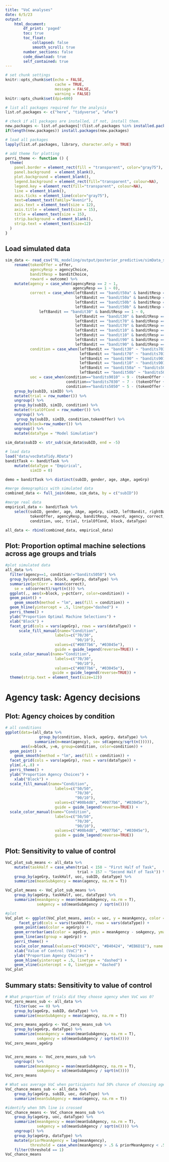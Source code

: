 ```yaml
---
title: "VoC analyses"
date: 6/5/23
output:
    html_document:
        df_print: 'paged'
        toc: true
        toc_float:
            collapsed: false
            smooth_scroll: true
        number_sections: false
        code_download: true
        self_contained: true
---
```

```r
# set chunk settings
knitr::opts_chunk$set(echo = FALSE, 
                      cache = TRUE,
                      message = FALSE,
                      warning = FALSE)
knitr::opts_chunk$set(dpi=600)
```
                      
```r
# list all packages required for the analysis
list.of.packages <- c("here", "tidyverse", "afex")

# check if all packages are installed, if not, install them.
new.packages <- list.of.packages[!(list.of.packages %in% installed.packages()[,"Package"])]
if(length(new.packages)) install.packages(new.packages)

# load all packages 
lapply(list.of.packages, library, character.only = TRUE)

# add theme for plotting
perri_theme <- function () {
  theme(
    panel.border = element_rect(fill = "transparent", color="gray75"),
    panel.background  = element_blank(),
    plot.background = element_blank(), 
    legend.background = element_rect(fill="transparent", colour=NA),
    legend.key = element_rect(fill="transparent", colour=NA),
    line = element_blank(),
    axis.ticks = element_line(color="gray75"),
    text=element_text(family="Avenir"),
    axis.text = element_text(size = 12),
    axis.title = element_text(size = 15),
    title = element_text(size = 15),
    strip.background = element_blank(),
    strip.text = element_text(size=12)
  )
}

```

## Load simulated data
```r
sim_data <- read_csv("RL_modeling/output/posterior_predictive/simData_subParams_twoAlpha_twoBeta_agencyBonus.csv") %>%
    rename(tokenOffer = offer,
           agencyResp = agencyChoice,
           banditResp = banditChoice,
           reward = outcome) %>%
    mutate(agency = case_when(agencyResp == 2 ~ 1,
                              agencyResp == 1 ~ 0),
           correct = case_when(leftBandit == "bandit50a" & banditResp == 1 ~ 1,
                               leftBandit == "bandit50a" & banditResp == 2 ~ 0,
                               leftBandit == "bandit50b" & banditResp == 1 ~ 0,
                               leftBandit == "bandit50b" & banditResp == 2 ~ 1,
               leftBandit == "bandit30" & banditResp == 1 ~ 0,
                               leftBandit == "bandit30" & banditResp == 2 ~ 1,
                               leftBandit == "bandit70" & banditResp == 1 ~ 1,
                               leftBandit == "bandit70" & banditResp == 2 ~ 0,
                               leftBandit == "bandit10" & banditResp == 1 ~ 0,
                               leftBandit == "bandit10" & banditResp == 2 ~ 1,
                               leftBandit == "bandit90" & banditResp == 1 ~ 1,
                               leftBandit == "bandit90" & banditResp == 2 ~ 0),
           condition = case_when(leftBandit == "bandit30" ~ "bandits7030",
                                 leftBandit == "bandit70" ~ "bandits7030",
                                 leftBandit == "bandit90" ~ "bandits9010",
                                 leftBandit == "bandit10" ~ "bandits9010",
                                 leftBandit == "bandit50a" ~ "bandits5050",
                                 leftBandit == "bandit50b" ~ "bandits5050"),
           uoc = case_when(condition=="bandits9010" ~ 9 - (tokenOffer + 5),
                           condition=="bandits7030" ~ 7 - (tokenOffer + 5),
                           condition=="bandits5050" ~ 5 - (tokenOffer + 5))) %>%
    group_by(subID, simID) %>%
    mutate(trial = row_number()) %>%
    ungroup() %>%
    group_by(subID, simID, condition) %>%
    mutate(trialOfCond = row_number()) %>%
    ungroup() %>%
     group_by(subID, simID, condition,tokenOffer) %>% 
    mutate(block=row_number()) %>% 
    ungroup() %>%
    mutate(dataType = "Model Simulation")
    
sim_data$subID <- str_sub(sim_data$subID, end = -5)
```

```r
# load data
load("data/vocDataTidy.RData")
banditTask <- banditTask %>%
    mutate(dataType = "Empirical",
           simID = 0)

demo = banditTask %>% distinct(subID, gender, age, zAge, ageGrp)

#merge demographics with simulated data
combined_data <- full_join(demo, sim_data, by = c("subID"))

#merge real data
empirical_data <- banditTask %>% 
    select(subID, gender, age, zAge, ageGrp, simID, leftBandit, rightBandit,
           tokenOffer, agencyResp, banditResp, reward, agency, correct,
           condition, uoc, trial, trialOfCond, block, dataType)

all_data <- rbind(combined_data, empirical_data)
```


## Plot: Proportion optimal machine selections across age groups and trials
```r

#plot simulated data
all_data %>% 
  filter(agency==1, condition!="bandits5050") %>% 
  group_by(condition, block, ageGrp, dataType) %>% 
  summarize(pctCorr = mean(correct), 
    se = sd(correct)/sqrt(n())) %>% 
  ggplot(., aes(x=block, y=pctCorr, color=condition)) +
  geom_point() +
    geom_smooth(method = "lm", aes(fill = condition)) +
  geom_hline(yintercept = .5, linetype="dashed") +
  perri_theme() +
  ylab("Proportion Optimal Machine Selections") +
  xlab("Block") +
  facet_grid(cols = vars(ageGrp), rows = vars(dataType)) +
      scale_fill_manual(name="Condition",
                      labels=c("70/30",
                               "90/10"),
                      values=c("#0077b6", "#03045e"), 
                      guide = guide_legend(reverse=TRUE)) +
  scale_color_manual(name="Condition",
                      labels=c("70/30",
                               "90/10"),
                      values=c("#0077b6", "#03045e"),
                     guide = guide_legend(reverse=TRUE)) +
  theme(strip.text = element_text(size=12))
```


# Agency task: Agency decisions 
## Plot: Agency choices by condition
```r

# all conditions
ggplot(data=(all_data %>% 
               group_by(condition, block, ageGrp, dataType) %>%
             summarize(m=mean(agency), se= sd(agency/sqrt(n())))),
       aes(x=block, y=m, group=condition, color=condition)) +
  geom_point() +
    geom_smooth(method = "lm", aes(fill = condition)) +
  facet_grid(cols = vars(ageGrp), rows = vars(dataType)) +
  ylim(.4,.8) +
  perri_theme() +
  ylab("Proportion Agency Choices") +
    xlab("Block") +
  scale_fill_manual(name="Condition",
                      labels=c("50/50", 
                               "70/30", 
                               "90/10"),
                      values=c("#00b4d8", "#0077b6", "#03045e"), 
                      guide = guide_legend(reverse=TRUE)) +
  scale_color_manual(name="Condition",
                      labels=c("50/50", 
                               "70/30", 
                               "90/10"),
                      values=c("#00b4d8", "#0077b6", "#03045e"),
                      guide = guide_legend(reverse=TRUE))

```

## Plot: Sensitivity to value of control
```r

VoC_plot_sub_means <- all_data %>% 
    mutate(taskHalf = case_when(trial < 158 ~ "First Half of Task",
                                trial > 157 ~ "Second Half of Task")) %>%
    group_by(ageGrp, taskHalf, uoc, subID, dataType) %>%
    summarize(meanSubAgency = mean(agency, na.rm = T))

VoC_plot_means <- VoC_plot_sub_means %>% 
    group_by(ageGrp, taskHalf, uoc, dataType) %>%
    summarize(meanAgency = mean(meanSubAgency, na.rm = T),
              seAgency = sd(meanSubAgency / sqrt(n())))

#plot
VoC_plot <- ggplot(VoC_plot_means, aes(x = uoc, y = meanAgency, color = ageGrp)) +
      facet_grid(cols = vars(taskHalf), rows = vars(dataType)) +
    geom_point(aes(color = ageGrp)) + 
    geom_errorbar(aes(color = ageGrp, ymin = meanAgency - seAgency, ymax = meanAgency + seAgency), width = .1) + 
    geom_line(aes(group = ageGrp)) +
    perri_theme() + 
    scale_color_manual(values=c("#84347C", "#B40424", "#EB6D1E"), name = "Age Group") +
    xlab("Value of Control (VoC)") +
    ylab("Proportion Agency Choices") +
    geom_hline(yintercept = .5, linetype = "dashed") +
    geom_vline(xintercept = 0, linetype = "dashed")
VoC_plot
```

## Summary stats: Sensitivity to value of control
```r

# What proportion of trials did they choose agency when VoC was 0?
VoC_zero_means_sub <- all_data %>% 
    filter(uoc == 0) %>%
    group_by(ageGrp, subID, dataType) %>%
    summarize(meanSubAgency = mean(agency, na.rm = T))

VoC_zero_means_ageGrp <- VoC_zero_means_sub %>%
    group_by(ageGrp, dataType) %>%
    summarize(meanAgency = mean(meanSubAgency, na.rm = T),
              seAgency = sd(meanSubAgency / sqrt(n())))
VoC_zero_means_ageGrp


VoC_zero_means <- VoC_zero_means_sub %>%
    ungroup() %>%
    summarize(meanAgency = mean(meanSubAgency, na.rm = T),
              seAgency = sd(meanSubAgency / sqrt(n())))
VoC_zero_means

# What was average VoC when participants had 50% chance of choosing agency?
VoC_chance_means_sub <- all_data %>% 
    group_by(ageGrp, subID, uoc, dataType) %>%
    summarize(meanSubAgency = mean(agency, na.rm = T)) 

#identify when 50% line is crossed
VoC_chance_means <- VoC_chance_means_sub %>% 
    group_by(ageGrp, uoc, dataType) %>%
    summarize(meanAgency = mean(meanSubAgency, na.rm = T),
              seAgency = sd(meanSubAgency / sqrt(n()))) %>%
    ungroup() %>%
    group_by(ageGrp, dataType) %>%
    mutate(priorMeanAgency = lag(meanAgency),
           threshold = case_when(meanAgency > .5 & priorMeanAgency < .5 ~ 1)) %>%
    filter(threshold == 1)
VoC_chance_means
```
